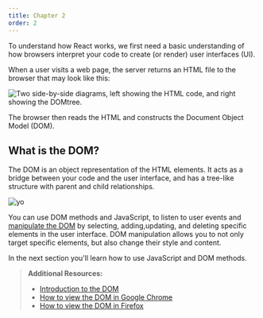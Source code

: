 ```yaml
---
title: Chapter 2
order: 2
---
```


To understand how React works, we first need a basic understanding of how
browsers interpret your code to create (or render) user interfaces (UI).

When a user visits a web page, the server returns an HTML file to the browser
that may look like this:

![Two side-by-side diagrams, left showing the HTML code, and right showing the
DOMtree.](https://vvlp2wl4yesgvvvr.public.blob.vercel-storage.com/vercel/react/learn-html-and-dom-mjjCoVIX214236y4ZWsPUstQkBMX89.webp)

The browser then reads the HTML and constructs the Document Object Model
(DOM).

## What is the DOM?

The DOM is an object representation of the HTML elements. It acts as a bridge
between your code and the user interface, and has a tree-like structure with
parent and child relationships.

![yo](https://vvlp2wl4yesgvvvr.public.blob.vercel-storage.com/vercel/react/learn-dom-and-ui-DXRlnYmmAX4KaSRcsRKsgP9FBMLeea.webp)

You can use DOM methods and JavaScript, to listen to user events and [manipulate the DOM](https://developer.mozilla.org/docs/Learn/JavaScript/Client-side_web_APIs/Manipulating_documents) by selecting, adding,updating, and deleting specific elements in the user interface. DOM manipulation allows you to not only target specific elements, but also change their style and content.

In the next section you'll learn how to use JavaScript and DOM methods.

> **Additional Resources:**
>
> - [Introduction to the
>   DOM](https://developer.mozilla.org/docs/Web/API/Document_Object_Model/Introduction)
> - [How to view the DOM in Google
>   Chrome](https://developer.chrome.com/docs/devtools/dom/)
> - [How to view the DOM in
>   Firefox](https://developer.mozilla.org/docs/Tools/Debugger/How_to/Highlight_and_inspect_DOM_nodes)
